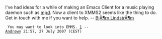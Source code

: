 I've had ideas for a while of making an Emacs Client for a music playing daemon such as [http://musicpd.org/ mpd]. Now a client to XMMS2 seems like the thing to do. Get in touch with me if you want to help. -- [[User:BjÃ¶rn LindstrÃ¶m|BjÃ¶rn LindstrÃ¶m]]
  You may want to look into EMMS. [http://www.gnu.org/software/emms/] --[[User:Andrewy|Andrewy]] 21:57, 27 July 2007 (CEST)